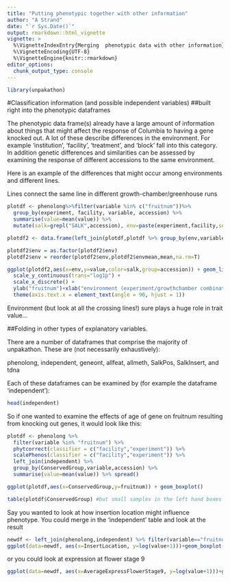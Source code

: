 ```yaml
---
title: "Putting phenotypic together with other information"
author: "A Strand"
date: "`r Sys.Date()`"
output: rmarkdown::html_vignette
vignette: >
  %\VignetteIndexEntry{Merging  phenotypic data with other information}
  %\VignetteEncoding{UTF-8}
  %\VignetteEngine{knitr::rmarkdown}
editor_options: 
  chunk_output_type: console
---
```


```r
library(unpakathon)
```


#Classification information (and possible independent variables)
##built right into the phenotypic dataframes

The phenotypic data frame(s) already have a large amount of information about things that might affect the response of Columbia to having a gene knocked out.  A lot of these describe differences in the environment.  For example 'institution', 'facility', 'treatment', and 'block' fall into this category.  In addition genetic differences and similarities can be assessed by examining the response of different accessions to the same environment.

Here is an example of the differences that might occur among environments and different lines.  

Lines connect the same line in different growth-chamber/greenhouse runs

```r

plotdf <- phenolong%>%filter(variable %in% c("fruitnum"))%>%
  group_by(experiment, facility, variable, accession) %>%
  summarise(value=mean(value)) %>% 
  mutate(salk=grepl("SALK",accession), env=paste(experiment,facility,sep="-")) 

plotdf2 <- data.frame(left_join(plotdf,plotdf %>% group_by(env,variable) %>% summarise(envmean=mean(value))) ) #sometimes dplyr needs reminding that it works with data.frames

plotdf2$env = as.factor(plotdf2$env)
plotdf2$env = reorder(plotdf2$env,plotdf2$envmean,mean,na.rm=T)

ggplot(plotdf2,aes(x=env,y=value,color=salk,group=accession)) + geom_line(alpha=0.2) + 
  scale_y_continuous(trans="log1p") +
  scale_x_discrete() + 
  ylab("fruitnum")+xlab("environment (experiment/growthchamber combinations)") +
  theme(axis.text.x = element_text(angle = 90, hjust = 1))

```

Environment (but look at all the crossing lines!) sure plays a huge role in trait value...


##Folding in other types of explanatory variables.  

There are a number of dataframes that comprise the majority of unpakathon.  These are (not necessarily exhaustively):

phenolong, independent, geneont, allfeat, allmeth, SalkPos, SalkInsert, and tdna

Each of these dataframes can be examined by (for example the dataframe 'independent'):

```r
head(independent)
```

So if one wanted to examine the effects of age of gene on fruitnum resulting from knocking out genes, it would look like this:

```r

plotdf <- phenolong %>%
  filter(variable %in% "fruitnum") %>%
  phytcorrect(classifier = c("facility","experiment")) %>%
  scalePhenos(classifier = c("facility","experiment")) %>% 
  left_join(independent) %>%
  group_by(ConservedGroup,variable,accession) %>%
  summarise(value=mean(value)) %>% spread()

ggplot(plotdf,aes(x=ConservedGroup,y=fruitnum)) + geom_boxplot()

table(plotdf$ConservedGroup) #but small samples in the left hand boxes

```

Say you wanted to look at how insertion location might influence phenotype.  You could merge in the 'independent' table and look at the result

```r
newdf <- left_join(phenolong,independent) %>% filter(variable=="fruitnum")
ggplot(data=newdf, aes(x=InsertLocation, y=log(value+1)))+geom_boxplot()
```

or you could look at expression at flower stage 9
```r
ggplot(data=newdf, aes(x=AverageExpressFlowerStage9, y=log(value+1)))+geom_point()
```

